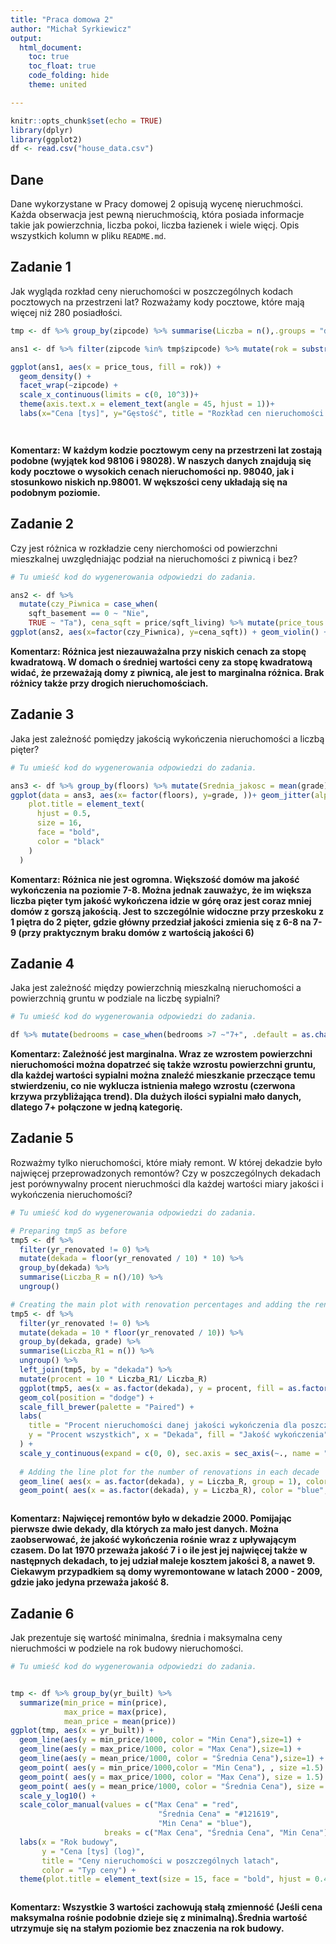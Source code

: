 ---
title: "Praca domowa 2"
author: "Michał Syrkiewicz"
output: 
  html_document:
    toc: true
    toc_float: true
    code_folding: hide
    theme: united

---

```{r setup, include=FALSE}
knitr::opts_chunk$set(echo = TRUE)
library(dplyr)
library(ggplot2)
df <- read.csv("house_data.csv")
```

## Dane 
Dane wykorzystane w Pracy domowej 2 opisują wycenę nieruchmości. Każda obserwacja jest pewną nieruchmością, która posiada informacje takie jak powierzchnia, liczba pokoi, liczba łazienek i wiele więcj. Opis wszystkich kolumn w pliku `README.md`.


## Zadanie 1

Jak wygląda rozkład ceny nieruchomości w poszczególnych kodach pocztowych na przestrzeni lat? Rozważamy kody pocztowe, które mają więcej niż 280 posiadłości.

```{r zadanie 1, message=FALSE, warning=FALSE}

tmp <- df %>% group_by(zipcode) %>% summarise(Liczba = n(),.groups = "drop") %>% filter(Liczba > 280) %>% ungroup()

ans1 <- df %>% filter(zipcode %in% tmp$zipcode) %>% mutate(rok = substr(date,0,4)) %>% mutate(price_tous = price/1000)

ggplot(ans1, aes(x = price_tous, fill = rok)) +
  geom_density() +
  facet_wrap(~zipcode) +
  scale_x_continuous(limits = c(0, 10^3))+
  theme(axis.text.x = element_text(angle = 45, hjust = 1))+
  labs(x="Cena [tys]", y="Gęstość", title = "Rozkład cen nieruchomości dla poszczegolnych kodów pocztowych")




```

**Komentarz: W każdym kodzie pocztowym ceny na przestrzeni lat zostają podobne (wyjątek kod 98106 i 98028). W naszych danych znajdują się kody pocztowe o wysokich cenach nieruchomości np. 98040, jak i stosunkowo niskich np.98001. W wększości ceny układają się na podobnym poziomie.**


## Zadanie 2

Czy jest różnica w rozkładzie ceny nierchomości od powierzchni mieszkalnej uwzględniając podział na nieruchomości z piwnicą i bez?

```{r zadanie 2, message=FALSE, warning=FALSE}
# Tu umieść kod do wygenerowania odpowiedzi do zadania.

ans2 <- df %>% 
  mutate(czy_Piwnica = case_when(
    sqft_basement == 0 ~ "Nie", 
    TRUE ~ "Ta"), cena_sqft = price/sqft_living) %>% mutate(price_tous = price/1000)
ggplot(ans2, aes(x=factor(czy_Piwnica), y=cena_sqft)) + geom_violin() + labs(x="Czy posiada piwnicę", y="Cena za stopę kwadratową [$]", title = "Cena nieruchomości a powierzchnia mieszkalna")+  theme(plot.title = element_text(hjust=0.5))

```

**Komentarz: Różnica jest niezauważalna przy niskich cenach za stopę kwadratową. W domach o średniej wartości ceny za stopę kwadratową widać, że przeważają domy z piwnicą, ale jest to marginalna różnica. Brak różnicy także przy drogich nieruchomościach.**

## Zadanie 3

Jaka jest zależność pomiędzy jakością wykończenia nieruchomości a liczbą pięter? 

```{r zadanie 3, message=FALSE, warning=FALSE}

# Tu umieść kod do wygenerowania odpowiedzi do zadania.

ans3 <- df %>% group_by(floors) %>% mutate(Srednia_jakosc = mean(grade)) %>% ungroup() 
ggplot(data = ans3, aes(x= factor(floors), y=grade, ))+ geom_jitter(alpha = 0.2)+ labs(title = "Zależność jakości od pięter", x= "Liczba pięter", y="Jakość wykończenia") +  theme(
    plot.title = element_text(
      hjust = 0.5,
      size = 16,             
      face = "bold",          
      color = "black"
    )
  )


```   

**Komentarz: Różnica nie jest ogromna. Większość domów ma jakość wykończenia na poziomie 7-8. Można jednak zauważyc, że im większa liczba pięter tym jakość wykończena idzie w górę oraz jest coraz mniej domów z gorszą jakością. Jest to szczególnie widoczne przy przeskoku z 1 piętra do 2 pięter, gdzie główny przedział jakości zmienia się z 6-8 na 7-9 (przy praktycznym braku domów z wartością jakości 6) **

## Zadanie 4
Jaka jest zależność między powierzchnią mieszkalną nieruchomości a powierzchnią gruntu w podziale na liczbę sypialni?

```{r zadanie 4, message=FALSE, warning=FALSE}

# Tu umieść kod do wygenerowania odpowiedzi do zadania.

df %>% mutate(bedrooms = case_when(bedrooms >7 ~"7+", .default = as.character(bedrooms)), grunt= sqft_lot/1000) %>% filter(!(bedrooms==2 & sqft_living > 5000))%>% ggplot(aes(x = sqft_living, y = grunt)) + geom_point(size =.3) + scale_y_log10() + geom_smooth(method = "gam", formula = y ~ s(x, k = 10), col = "red") + facet_wrap(~ bedrooms) + labs(title = "Powierzchnia mieszkalna a gruntu w podziale na liczbę sypialni", x = "Powierzchnia mieszkalna [sqft]", y = "Powierzchnia gruntu [tys sqft]") + scale_x_continuous(limits= c(0,10000)) + scale_y_log10() + theme(plot.title = element_text(hjust = 0.5))


```

**Komentarz: Zależność jest marginalna. Wraz ze wzrostem powierzchni nieruchomości można dopatrzeć się także wzrostu powierzchni gruntu, dla każdej wartości sypialni można znaleźć mieszkanie przeczące temu stwierdzeniu, co nie wyklucza istnienia małego wzrostu (czerwona krzywa przybliżająca trend). Dla dużych ilości sypialni mało danych, dlatego 7+ połączone w jedną kategorię.  **

## Zadanie 5
Rozważmy tylko nieruchomości, które miały remont. W której dekadzie było najwięcej przeprowadzonych remontów? Czy w poszczególnych dekadach jest porównywalny procent nieruchmości dla każdej wartości miary jakości i wykończenia nieruchomości?

```{r zadanie 5, message=FALSE, warning=FALSE}

# Tu umieść kod do wygenerowania odpowiedzi do zadania.

# Preparing tmp5 as before
tmp5 <- df %>%
  filter(yr_renovated != 0) %>%
  mutate(dekada = floor(yr_renovated / 10) * 10) %>%
  group_by(dekada) %>%
  summarise(Liczba_R = n()/10) %>%
  ungroup()

# Creating the main plot with renovation percentages and adding the renovation count line
tmp5 <- df %>%
  filter(yr_renovated != 0) %>%
  mutate(dekada = 10 * floor(yr_renovated / 10)) %>%
  group_by(dekada, grade) %>%
  summarise(Liczba_R1 = n()) %>%
  ungroup() %>%
  left_join(tmp5, by = "dekada") %>%
  mutate(procent = 10 * Liczba_R1/ Liczba_R)
  ggplot(tmp5, aes(x = as.factor(dekada), y = procent, fill = as.factor(grade))) +
  geom_col(position = "dodge") +
  scale_fill_brewer(palette = "Paired") +
  labs(
    title = "Procent nieruchomości danej jakości wykończenia dla poszczególnych dekad",
    y = "Procent wszystkich", x = "Dekada", fill = "Jakość wykończenia"
  ) +
  scale_y_continuous(expand = c(0, 0), sec.axis = sec_axis(~., name = "Liczba remontów / 10")) +
  
  # Adding the line plot for the number of renovations in each decade
  geom_line( aes(x = as.factor(dekada), y = Liczba_R, group = 1), color = "blue", size = 1) +
  geom_point( aes(x = as.factor(dekada), y = Liczba_R), color = "blue", size = 2)



```

**Komentarz: Najwięcej remontów było w dekadzie 2000. Pomijając pierwsze dwie dekady, dla których za mało jest danych. Można zaobserwować, że jakość wykończenia rośnie wraz z upływającym czasem. Do lat 1970 przeważa jakość 7 i o ile jest jej najwięcej także w następnych dekadach, to jej udział maleje kosztem jakości 8, a nawet 9. Ciekawym przypadkiem są domy wyremontowane w latach 2000 - 2009, gdzie jako jedyna przeważa jakość 8. **

## Zadanie 6

Jak prezentuje się wartość minimalna, średnia i maksymalna ceny nieruchmości w podziele na rok budowy nieruchomości.

```{r zadanie 6, message=FALSE, warning=FALSE}

# Tu umieść kod do wygenerowania odpowiedzi do zadania.


tmp <- df %>% group_by(yr_built) %>% 
  summarize(min_price = min(price),
            max_price = max(price), 
            mean_price = mean(price))
ggplot(tmp, aes(x = yr_built)) +
  geom_line(aes(y = min_price/1000, color = "Min Cena"),size=1) +
  geom_line(aes(y = max_price/1000, color = "Max Cena"),size=1) + 
  geom_line(aes(y = mean_price/1000, color = "Średnia Cena"),size=1) +
  geom_point( aes(y = min_price/1000,color = "Min Cena"), , size =1.5) +
  geom_point( aes(y = max_price/1000, color = "Max Cena"), size = 1.5) +
  geom_point( aes(y = mean_price/1000, color = "Średnia Cena"), size = 1.5)+
  scale_y_log10() +
  scale_color_manual(values = c("Max Cena" = "red", 
                                 "Średnia Cena" = "#121619", 
                                 "Min Cena" = "blue"),
                     breaks = c("Max Cena", "Średnia Cena", "Min Cena")) +  
  labs(x = "Rok budowy", 
       y = "Cena [tys] (log)", 
       title = "Ceny nieruchomości w poszczególnych latach", 
       color = "Typ ceny") +  
  theme(plot.title = element_text(size = 15, face = "bold", hjust = 0.47))



```

**Komentarz: Wszystkie 3 wartości zachowują stałą zmienność (Jeśli cena maksymalna rośnie podobnie dzieje się z minimalną).Średnia wartość utrzymuje się na stałym poziomie bez znaczenia na rok budowy.**